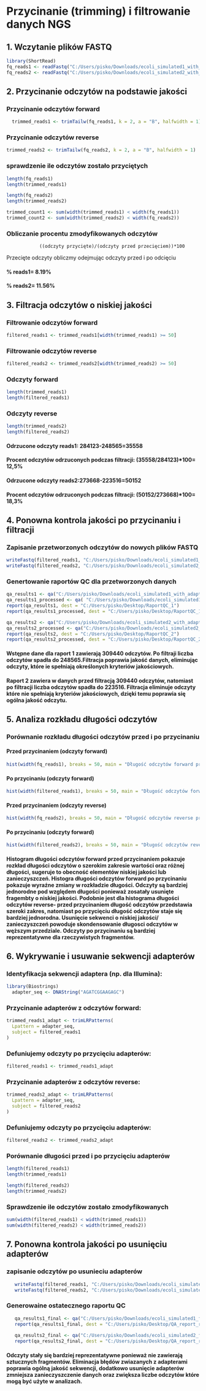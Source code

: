 # Przycinanie (trimming) i filtrowanie danych NGS

## 1. Wczytanie plików FASTQ

```{r}
library(ShortRead)
fq_reads1 <- readFastq("C:/Users/pisko/Downloads/ecoli_simulated1_with_adapters.fq")
fq_reads2 <- readFastq("C:/Users/pisko/Downloads/ecoli_simulated2_with_adapters.fq")
```

## 2. Przycinanie odczytów na podstawie jakości

### Przycinanie odczytów forward

```{r}
  trimmed_reads1 <- trimTailw(fq_reads1, k = 2, a = "B", halfwidth = 1)
```

### Przycinanie odczytów reverse

```{r}
trimmed_reads2 <- trimTailw(fq_reads2, k = 2, a = "B", halfwidth = 1)
```

### sprawdzenie ile odczytów zostało przyciętych

```{r}
length(fq_reads1)
length(trimmed_reads1)

length(fq_reads2)
length(trimmed_reads2)

trimmed_count1 <- sum(width(trimmed_reads1) < width(fq_reads1))
trimmed_count2 <- sum(width(trimmed_reads2) < width(fq_reads2))
```

### Obliczanie procentu zmodyfikowanych odczytów

```         
            ((odczyty przycięte)/(odczyty przed przecięciem))*100
```

Przecięte odczyty obliczmy odejmując odczyty przed i po odcięciu

#### % reads1= 8.19%

#### % reads2= 11.56%

## 3. Filtracja odczytów o niskiej jakości

### Filtrowanie odczytów forward

```{r}
filtered_reads1 <- trimmed_reads1[width(trimmed_reads1) >= 50]
```

### Filtrowanie odczytów reverse

```{r}
filtered_reads2 <- trimmed_reads2[width(trimmed_reads2) >= 50]
```

### Odczyty forward

```{r}
length(trimmed_reads1)       
length(filtered_reads1)
```

### Odczyty reverse

```{r}
length(trimmed_reads2)
length(filtered_reads2)
```

#### Odrzucone odczyty reads1: 284123-248565=35558

#### Procent odczytów odrzuconych podczas filtracji: (35558/284123)\*100= 12,5%

#### Odrzucone odczyty reads2:273668-223516=50152

#### Procent odczytów odrzuconych podczas filtracji: (50152/273668)\*100= 18,3%

## 4. Ponowna kontrola jakości po przycinaniu i filtracji

### Zapisanie przetworzonych odczytów do nowych plików FASTQ

```{r}
writeFastq(filtered_reads1, "C:/Users/pisko/Downloads/ecoli_simulated1_processed.fq")
writeFastq(filtered_reads2, "C:/Users/pisko/Downloads/ecoli_simulated2_processed.fq")

```

### Genertowanie raportów QC dla przetworzonych danych

```{r}
qa_results1 <- qa("C:/Users/pisko/Downloads/ecoli_simulated1_with_adapters.fq", type = "fastq")   
qa_results1_processed <- qa( "C:/Users/pisko/Downloads/ecoli_simulated1_processed.fq", type = "fastq")
report(qa_results1, dest = "C:/Users/pisko/Desktop/RaportQC_1")
report(qa_results1_processed, dest = "C:/Users/pisko/Desktop/RaportQC_1_processed")

qa_results2 <- qa("C:/Users/pisko/Downloads/ecoli_simulated2_with_adapters.fq", type = "fastq")   
qa_results2_processed <- qa("C:/Users/pisko/Downloads/ecoli_simulated2_processed.fq", type = "fastq")
report(qa_results2, dest = "C:/Users/pisko/Desktop/RaportQC_2")
report(qa_results2_processed, dest = "C:/Users/pisko/Desktop/RaportQC_2_processed")
```

#### Wstępne dane dla raport 1 zawierają 309440 odczytów. Po filtraji liczba odczytów spadła do 248565.Filtracja poprawia jakość danych, eliminując odczyty, które ie spełniają określonych kryteriów jakościowych.

#### Raport 2 zawiera w danych przed filtracją 309440 odczytów, natomiast po filtracji liczba odczytów spadła do 223516. Filtracja eliminuje odczyty które nie spełniają kryteriów jakościowych, dzięki temu poprawia się ogólna jakość odczytu.

## 5. Analiza rozkładu długości odczytów

### Porównanie rozkładu długości odczytów przed i po przycinaniu

#### Przed przycinaniem (odczyty forward)

```{r}
hist(width(fq_reads1), breaks = 50, main = "Długość odczytów forward przed przycinaniem", xlab = "Długość (bp)")
```

#### Po przycinaniu (odczyty forward)

```{r}
hist(width(filtered_reads1), breaks = 50, main = "Długość odczytów forward po przycinaniu", xlab = "Długość (bp)")
```

#### Przed przycinaniem (odczyty reverse)

```{r}
hist(width(fq_reads2), breaks = 50, main = "Długość odczytów reverse przed przycinaniem", xlab = "Długość (bp)")
```

#### Po przycinaniu (odczyty forward)

```{r}
hist(width(filtered_reads2), breaks = 50, main = "Długość odczytów reverse po przycinaniu", xlab = "Długość (bp)")
```

#### Histogram długości odczytów forward przed przycinaniem pokazuje rozkład długości odczytów o szerokim zakresie wartości oraz różnej długości, sugeruje to obecność elementów niskiej jakości lub zanieczyszczeń. Histogra długości odczytów forward po przycinaniu pokazuje wyraźne zmiany w rozkładzie długości. Odczyty są bardziej jednorodne pod względem długości ponieważ zosatały usunięte fragembty o niskiej jakości. Podobnie jest dla histograma długości odczytów reverse- przed przycinaniem długość odczytów przedstawia szeroki zakres, natomiast po przycięciu długość odczytów staje się bardziej jednorodna. Usunięcie sekwenci o niskiej jakości/ zanieczyszczeń powoduje skondensowanie długosci odczytów w węższym przedziale. Odczyty po przycinaniu są bardziej reprezentatywne dla rzeczywistych fragmentów.

## 6. Wykrywanie i usuwanie sekwencji adapterów

### Identyfikacja sekwencji adaptera (np. dla Illumina):

```{r}
library(Biostrings)
  adapter_seq <- DNAString("AGATCGGAAGAGC")
```

### Przycinanie adapterów z odczytów forward:

```{r}
trimmed_reads1_adapt <- trimLRPatterns(
  Lpattern = adapter_seq,
  subject = filtered_reads1
)
```

### Defuniujemy odczyty po przycięciu adapterów:

```{r}
filtered_reads1 <- trimmed_reads1_adapt
```

### Przycinanie adapterów z odczytów reverse:

```{r}
trimmed_reads2_adapt <- trimLRPatterns(
  Lpattern = adapter_seq,
  subject = filtered_reads2
)
```

### Defuniujemy odczyty po przycięciu adapterów:

```{r}
filtered_reads2 <- trimmed_reads2_adapt
```

### Porównanie długości przed i po przycięciu adapterów

```{r}
length(filtered_reads1)
length(trimmed_reads1)

length(filtered_reads2)
length(trimmed_reads2)
```

### Sprawdzenie ile odczytów zostało zmodyfikowanych

```{r}
sum(width(filtered_reads1) < width(trimmed_reads1))
sum(width(filtered_reads2) < width(trimmed_reads2))
```

## 7. Ponowna kontrola jakości po usunięciu adapterów

### zapisanie odczytów po usunieciu adapterów

```{r}
   writeFastq(filtered_reads1, "C:/Users/pisko/Downloads/ecoli_simulated1_final.fq")
   writeFastq(filtered_reads2, "C:/Users/pisko/Downloads/ecoli_simulated2_final.fq")
```

### Generowaine ostatecznego raportu QC

```{r}
   qa_results1_final <- qa("C:/Users/pisko/Downloads/ecoli_simulated1_final.fq", type = "fastq")
   report(qa_results1_final, dest = "C:/Users/pisko/Desktop/QA_report_read1_final")
   
   qa_results2_final <- qa("C:/Users/pisko/Downloads/ecoli_simulated2_final.fq", type = "fastq")
   report(qa_results2_final, dest = "C:/Users/pisko/Desktop/QA_report_read2_final")
```

#### Odczyty stały się bardziej reprezentatywne ponieważ nie zawierają sztucznych fragmentów. Eliminacja błędów zwiazanych z adapterami poprawia ogólną jakość sekwencji, dodatkowo usunięcie adapterów zmniejsza zanieczyszczenie danych oraz zwiększa liczbe odczytów które mogą być użyte w analizach.
